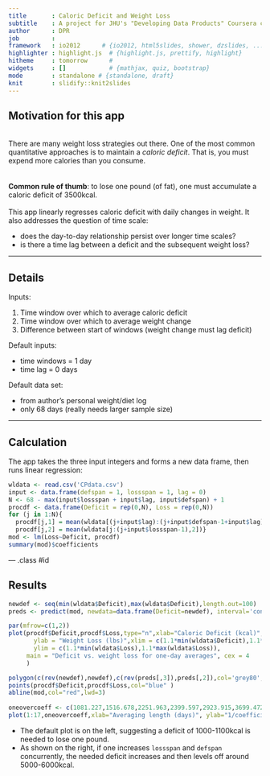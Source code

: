 ```yaml
---
title       : Caloric Deficit and Weight Loss
subtitle    : A project for JHU's "Developing Data Products" Coursera course
author      : DPR
job         : 
framework   : io2012      # {io2012, html5slides, shower, dzslides, ...}
highlighter : highlight.js  # {highlight.js, prettify, highlight}
hitheme     : tomorrow      # 
widgets     : []            # {mathjax, quiz, bootstrap}
mode        : standalone # {standalone, draft}
knit        : slidify::knit2slides
---
```

<style>
strong {
  font-weight: bold;
}
</style>

<style>
em {
  font-style: italic;
}
</style>

## Motivation for this app  
<br>
There are many weight loss strategies out there. One of the most common quantitative approaches is to maintain a *caloric deficit*. That is, you must expend more calories than you consume.  
<br>  
**Common rule of thumb**: to lose one pound (of fat), one must accumulate a caloric deficit of 3500kcal.  
<br>
This app linearly regresses caloric deficit with daily changes in weight. It also addresses the question of time scale:  

- does the day-to-day relationship persist over longer time scales?
- is there a time lag between a deficit and the subsequent weight loss?

---

## Details

Inputs:

1. Time window over which to average caloric deficit
2. Time window over which to average weight change
3. Difference between start of windows (weight change must lag deficit)

Default inputs:

- time windows = 1 day
- time lag = 0 days

Default data set:

- from author's personal weight/diet log
- only 68 days (really needs larger sample size)

---
## Calculation

The app takes the three input integers and forms a new data frame, then runs linear regression:
```r
wldata <- read.csv('CPdata.csv')
input <- data.frame(defspan = 1, lossspan = 1, lag = 0)
N <- 68 - max(input$lossspan + input$lag, input$defspan) + 1
procdf <- data.frame(Deficit = rep(0,N), Loss = rep(0,N))
for (j in 1:N){
  procdf[j,1] = mean(wldata[(j+input$lag):(j+input$defspan-1+input$lag),1])
  procdf[j,2] = mean(wldata[j:(j+input$lossspan-1),2])}
mod <- lm(Loss~Deficit, procdf)
summary(mod)$coefficients
```

--- .class #id 

## Results

```r
newdef <- seq(min(wldata$Deficit),max(wldata$Deficit),length.out=100)
preds <- predict(mod, newdata=data.frame(Deficit=newdef), interval='confidence') 

par(mfrow=c(1,2))
plot(procdf$Deficit,procdf$Loss,type="n",xlab="Caloric Deficit (kcal)",
       ylab = "Weight Loss (lbs)",xlim = c(1.1*min(wldata$Deficit),1.1*max(wldata$Deficit)),
       ylim = c(1.1*min(wldata$Loss),1.1*max(wldata$Loss)),
     main = "Deficit vs. weight loss for one-day averages", cex = 4
     )

polygon(c(rev(newdef),newdef),c(rev(preds[,3]),preds[,2]),col='grey80',border=NA)
points(procdf$Deficit,procdf$Loss,col="blue" )
abline(mod,col="red",lwd=3)
        
oneovercoeff <- c(1081.227,1516.678,2251.963,2399.597,2923.915,3699.472,5169.815,6557.824,5832.355,5922.983,6969.808,5943.782,5172.052,4986.96,4851.375,4551.48,5544.624)
plot(1:17,oneovercoeff,xlab="Averaging length (days)", ylab="1/coefficient (kcal/lbs)",main="Required caloric deficit vs. time scale")
```

- The default plot is on the left, suggesting a deficit of 1000-1100kcal is needed to lose one pound.
- As shown on the right, if one increases `lossspan` and `defspan` concurrently, the needed deficit increases and then levels off around 5000-6000kcal.




